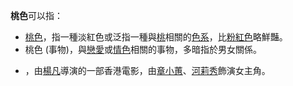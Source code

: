 '''桃色'''可以指：

*[[桃色|桃色]]，指一種淡紅色或泛指一種與[[桃|桃]]相關的[[:Category:色彩系|色系]]，比[[粉紅色|粉紅色]]略鮮豔。
*桃色 (事物)，與[[戀愛|戀愛]]或[[情色|情色]]相關的事物，多暗指於男女關係。
*{{link-zh-yue|桃色 (電影)|桃色 (電影)}}，由[[楊凡|楊凡]]導演的一部香港電影，由[[章小蕙|章小蕙]]、[[河莉秀|河莉秀]]飾演女主角。

{{disambig|T|Cat=二字消歧义}}